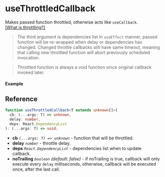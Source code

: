 
<Meta title="Callback/useThrottledCallback" component={Example} />

# useThrottledCallback

Makes passed function throttled, otherwise acts like `useCallback`.  
[\[What is throttling?\]](https://css-tricks.com/debouncing-throttling-explained-examples/#throttle)

> The third argument is dependencies list in `useEffect` manner, passed function will be re-wrapped
> when delay or dependencies has changed. Changed throttle callbacks still have same timeout, meaning
> that calling new throttled function will abort previously scheduled invocation.

> Throttled function is always a void function since original callback invoked later.

#### Example

<Canvas>
  <Story story={Example} inline />
</Canvas>

## Reference

```ts
function useThrottledCallback<T extends unknown[]>(
  cb: (...args: T) => unknown,
  delay: number,
  deps: React.DependencyList
): (...args: T) => void;
```

- **cb** _`(...args: T) => unknown`_ - function that will be throttled.
- **delay** _`number`_ - throttle delay.
- **deps** _`React.DependencyList`_ - dependencies list when to update callback.
- **noTrailing** _`boolean`_ _(default: false)_ - if noTrailing is true, callback will only execute
  every `delay` milliseconds, otherwise, callback will be executed once, after the last call.
